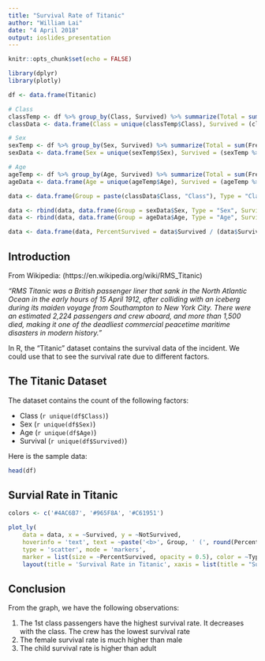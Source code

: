 ---
title: "Survival Rate of Titanic"
author: "William Lai"
date: "4 April 2018"
output: ioslides_presentation
---

```{r setup, include=FALSE}
knitr::opts_chunk$set(echo = FALSE)
```

```{r, message = FALSE, warning = FALSE}
library(dplyr)
library(plotly)
```

```{r, warning = FALSE}
df <- data.frame(Titanic)

# Class
classTemp <- df %>% group_by(Class, Survived) %>% summarize(Total = sum(Freq))
classData <- data.frame(Class = unique(classTemp$Class), Survived = (classTemp %>% filter(Survived == "Yes") %>% mutate(Survived = Total))$Survived, NotSurvived = (classTemp %>% filter(Survived == "No") %>% mutate(NotSurvived = Total))$NotSurvived)

# Sex
sexTemp <- df %>% group_by(Sex, Survived) %>% summarize(Total = sum(Freq))
sexData <- data.frame(Sex = unique(sexTemp$Sex), Survived = (sexTemp %>% filter(Survived == "Yes") %>% mutate(Survived = Total))$Survived, NotSurvived = (sexTemp %>% filter(Survived == "No") %>% mutate(NotSurvived = Total))$NotSurvived)

# Age
ageTemp <- df %>% group_by(Age, Survived) %>% summarize(Total = sum(Freq))
ageData <- data.frame(Age = unique(ageTemp$Age), Survived = (ageTemp %>% filter(Survived == "Yes") %>% mutate(Survived = Total))$Survived, NotSurvived = (ageTemp %>% filter(Survived == "No") %>% mutate(NotSurvived = Total))$NotSurvived)

data <- data.frame(Group = paste(classData$Class, "Class"), Type = "Class", Survived = classData$Survived, NotSurvived = classData$NotSurvived)

data <- rbind(data, data.frame(Group = sexData$Sex, Type = "Sex", Survived = sexData$Survived, NotSurvived = sexData$NotSurvived))
data <- rbind(data, data.frame(Group = ageData$Age, Type = "Age", Survived = ageData$Survived, NotSurvived = ageData$NotSurvived))

data <- data.frame(data, PercentSurvived = data$Survived / (data$Survived + data$NotSurvived) * 100)
```

## Introduction

From Wikipedia: (https://en.wikipedia.org/wiki/RMS_Titanic)

*"RMS Titanic was a British passenger liner that sank in the North Atlantic Ocean in the early hours of 15 April 1912, after colliding with an iceberg during its maiden voyage from Southampton to New York City. There were an estimated 2,224 passengers and crew aboard, and more than 1,500 died, making it one of the deadliest commercial peacetime maritime disasters in modern history."*

In R, the "Titanic" dataset contains the survival data of the incident. We could use that to see the survival rate due to different factors.

## The Titanic Dataset

The dataset contains the count of the following factors:

- Class (`r unique(df$Class)`)
- Sex (`r unique(df$Sex)`)
- Age (`r unique(df$Age)`)
- Survival (`r unique(df$Survived)`)

Here is the sample data:

```{r}
head(df)
```

## Survial Rate in Titanic

```{r}
colors <- c('#4AC6B7', '#965F8A', '#C61951')

plot_ly(
    data = data, x = ~Survived, y = ~NotSurvived, 
    hoverinfo = 'text', text = ~paste('<b>', Group, ' (', round(PercentSurvived, 2), "%)</b><br><br>Survived: ", Survived, "<br>Not Survived: ", NotSurvived, sep = ''),
    type = 'scatter', mode = 'markers', 
    marker = list(size = ~PercentSurvived, opacity = 0.5), color = ~Type, colors = colors) %>%
    layout(title = 'Survival Rate in Titanic', xaxis = list(title = "Survived Count"), yaxis = list(title = "Not Survived Count"))

```

## Conclusion

From the graph, we have the following observations:

1. The 1st class passengers have the highest survival rate. It decreases with the class. The crew has the lowest survival rate
2. The female survival rate is much higher than male
3. The child survival rate is higher than adult